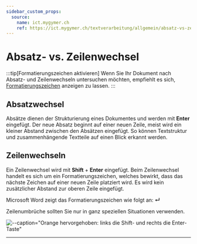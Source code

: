 ```yaml
---
sidebar_custom_props:
  source:
    name: ict.mygymer.ch
    ref: https://ict.mygymer.ch/textverarbeitung/allgemein/absatz-vs-zeilenwechsel/
---
```


# Absatz- vs. Zeilenwechsel
:::tip[Formatierungszeichen aktivieren]
Wenn Sie Ihr Dokument nach Absatz- und Zeilenwechseln untersuchen möchten, empfiehlt es sich, [Formatierungszeichen](Formatierungszeichen) anzeigen zu lassen.
:::

## Absatzwechsel
Absätze dienen der Strukturierung eines Dokumentes und werden mit __Enter__ eingefügt. Der neue Absatz beginnt auf einer neuen Zeile, meist wird ein kleiner Abstand zwischen den Absätzen eingefügt. So können Textstruktur und zusammenhängende Textteile auf einen Blick erkannt werden.

## Zeilenwechseln
Ein Zeilenwechsel wird mit __Shift__ + __Enter__ eingefügt. Beim Zeilenwechsel handelt es sich um ein Formatierungszeichen, welches bewirkt, dass das nächste Zeichen auf einer neuen Zeile platziert wird. Es wird kein zusätzlicher Abstand zur oberen Zeile eingefügt.

Microsoft Word zeigt das Formatierungszeichen wie folgt an: __↵__

Zeilenumbrüche sollten Sie nur in ganz speziellen Situationen verwenden.

![--caption="Orange hervorgehoben: links die Shift- und rechts die Enter-Taste"](img/keyboard-shift-return.svg)

---